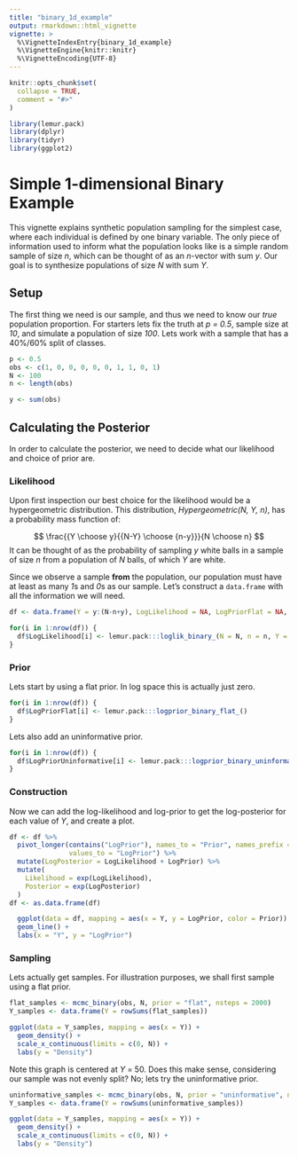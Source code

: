 ```yaml
---
title: "binary_1d_example"
output: rmarkdown::html_vignette
vignette: >
  %\VignetteIndexEntry{binary_1d_example}
  %\VignetteEngine{knitr::knitr}
  %\VignetteEncoding{UTF-8}
---
```


```r
knitr::opts_chunk$set(
  collapse = TRUE,
  comment = "#>"
)
```

```r
library(lemur.pack)
library(dplyr)
library(tidyr)
library(ggplot2)
```

# Simple 1-dimensional Binary Example

This vignette explains synthetic population sampling for the simplest case, where each individual is defined by one binary variable. The only piece of information used to inform what the population looks like is a simple random sample of size *n*, which can be thought of as an *n*-vector with sum *y*. Our goal is to synthesize populations of size *N* with sum *Y*.

## Setup

The first thing we need is our sample, and thus we need to know our *true* population proportion. For starters lets fix the truth at *p = 0.5*, sample size at *10*, and simulate a population of size *100*. Lets work with a sample that has a 40%/60% split of classes.

```r
p <- 0.5
obs <- c(1, 0, 0, 0, 0, 0, 1, 1, 0, 1)
N <- 100
n <- length(obs)

y <- sum(obs)
```

## Calculating the Posterior

In order to calculate the posterior, we need to decide what our likelihood and choice of prior are. 

### Likelihood

Upon first inspection our best choice for the likelihood would be a hypergeometric distribution. This distribution, *Hypergeometric(N, Y, n)*, has a probability mass function of:

$$
\frac{{Y \choose y}{{N-Y} \choose {n-y}}}{N \choose n}
$$
It can be thought of as the probability of sampling *y* white balls in a sample of size *n* from a population of *N* balls, of which *Y* are white.

Since we observe a sample **from** the population, our population must have at least as many *1*s and *0*s as our sample. Let's construct a `data.frame` with all the information we will need.

```r
df <- data.frame(Y = y:(N-n+y), LogLikelihood = NA, LogPriorFlat = NA, LogPriorUninformative = NA)

for(i in 1:nrow(df)) {
  df$LogLikelihood[i] <- lemur.pack:::loglik_binary_(N = N, n = n, Y = df$Y[i], y = y)
}
```


### Prior

Lets start by using a flat prior. In log space this is actually just zero.

```r
for(i in 1:nrow(df)) {
  df$LogPriorFlat[i] <- lemur.pack:::logprior_binary_flat_()
}
```

Lets also add an uninformative prior.

```r
for(i in 1:nrow(df)) {
  df$LogPriorUninformative[i] <- lemur.pack:::logprior_binary_uninformative_(N, Y = df$Y[i])
}
```

### Construction

Now we can add the log-likelihood and log-prior to get the log-posterior for each value of *Y*, and create a plot.

```r
df <- df %>%
  pivot_longer(contains("LogPrior"), names_to = "Prior", names_prefix = "LogPrior", 
               values_to = "LogPrior") %>%
  mutate(LogPosterior = LogLikelihood + LogPrior) %>%
  mutate(
    Likelihood = exp(LogLikelihood),
    Posterior = exp(LogPosterior)
  )
df <- as.data.frame(df)
```

```r
  ggplot(data = df, mapping = aes(x = Y, y = LogPrior, color = Prior)) +
  geom_line() + 
  labs(x = "Y", y = "LogPrior")
```


### Sampling

Lets actually get samples. For illustration purposes, we shall first sample using a flat prior.

```r
flat_samples <- mcmc_binary(obs, N, prior = "flat", nsteps = 2000)
Y_samples <- data.frame(Y = rowSums(flat_samples))
```

```r
ggplot(data = Y_samples, mapping = aes(x = Y)) + 
  geom_density() + 
  scale_x_continuous(limits = c(0, N)) + 
  labs(y = "Density")
```

Note this graph is centered at *Y* = 50. Does this make sense, considering our sample was not evenly split? No; lets try the uninformative prior.

```r
uninformative_samples <- mcmc_binary(obs, N, prior = "uninformative", nsteps = 2000)
Y_samples <- data.frame(Y = rowSums(uninformative_samples))
```

```r
ggplot(data = Y_samples, mapping = aes(x = Y)) + 
  geom_density() + 
  scale_x_continuous(limits = c(0, N)) + 
  labs(y = "Density")
```
